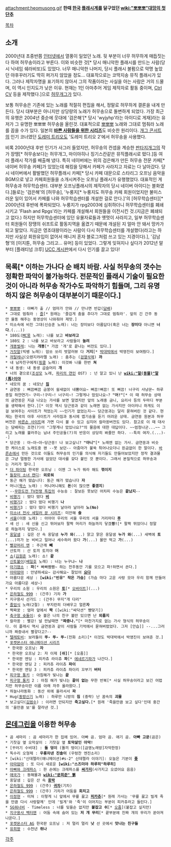 attachment:heomusong.gif
'''한때 [[한국]] [[플래시]]계를 달구었던 [[wiki:"뽀뽀뽀"대망의 첫단추]]'''

[[목차]]

== 소개 ==
2000년대 초중반쯤 [[인터넷]]에서 열풍이 일었던 노래. 뒷 부분이 너무 허무하게 매듭짓는다 하여 허무송이라고 부른다. 이와 비슷한 것[* 당시 매니악한 플래시를 만드는 사람(당시 닉네임 쉐라비또)도 있었다. 너무 매니악한 나머지, 당시 플래시 불펌으로 악명 높았던 야후꾸러기도 딱히 퍼가지 않았을 정도... 대표작으로는 코딱지송 뮤직 플래시가 있다. 그러나 제작자명을 표기하지 않아서 그의 작품이라는 사실을 아는 사람은 거의 드물며, 이 역시 인지도가 낮은 이유. 현재는 1인 아마추어 게임 제작자로 활동 중이며, [[Ctrl CV(게임)|Ctrl CV]] 등을 제작했다.]으로 [[허무개그]]가 있다. 

보통 허무송은 기존에 있는 노래를 적절히 편집을 해서, 정말로 허무하게 결론을 내게 만든다. 당시 대부분은 아니지만 상당량의 노래가 허무송으로 돌변하게 되었다. 가장 최근의 유행은 2004년 중순에 웃대에 '검은해'[* 당시 'wyjyhp'라는 아이디로 게재]라는 유저가 그 유명한 뽀뽀뽀 허무송을 올린것. 대표적으로 [[뽀뽀뽀]] 노래와 그대로 멈춰라 노래를 꼽을 수가 있다. 일본의 '''[[바쁜 사람들을 위한 시리즈]]'''도 비슷한 원리이다. [[개그 콘서트]]의 인기 코너였던 [[도레미 트리오]]도 '도레미 트리오 2'에서 허무송을 사용했다.

비록 2000년대 후반 인기가 사그러 들었지만, 허무송의 컨셉을 계승한 [[판타지개그]]의 작가 장땡[* 허무송보다는 허무개그, 마이야히나 징기스칸같은 뮤직플래시로 떴다.]등 여러 플래시 작가를 배출해 냈다. 특히 네이버에는 위의 검은해가 만든 허무송 전문 카페[* 네이버 허무송 카페]가 있었는데 해킹을 당해서 카페가 사라지고 자료는 다 날아갔다. 당시 네이버에서 활발했던 허무플래시 카페[* 당시 카페 대문으로 스타리그 오프닝 음악을 BGM으로 넣고 카페회원들을 소개시켜주는 오프닝 플래시가 유행했었다. 대표적인 게 허무송과 허무학습센터. 대부분 오프닝플래시의 제작자의 당시 네이버 아이디는 블화였다.]들로는 '검은해'의 [허무송], '누룽지[* 누룽지도 허무송 카페 회원이었지만 불미스러운 일이 있어서 카페를 나와 허무학습센터를 개설한 걸로 안다.]'의 [허무학습센터][* 2000년대 후반에 폭파되었다. 누룽지가 rpg2003에 심취하더니 허무학습센터를 폐쇄시키고 'Flash and Rpgs'라는 카페를 개설해서 회원들을 이전시킨 것.(지금은 폐쇄되고 없다.) 하지만 허무학습센터에 있던 유물자료들과 옛멋이 사라지고, 일부 허무학습센터 회원들이 장땡의 쉬프트로 활동지역을 옮겼기 때문에 개설된 지 얼마 안 돼서 망카가 되고 말았다. 지금은 영조대왕이라는 사람이 다시 허무학습센터를 개설했다(라고는 하지만 사실상 회원유입이 없어서 매니저 혼자 블로그처럼 쓰고 있는 지경이다).], '김남형'의 [이지툰, 허무송 그리고... 유머] 등이 있었다. 그렇게 잊혀지나 싶다가 2012년 말부터 [플래티넘 크루] [http://www.platinumcrew.co.kr/community/board_ucc.asp UCC 게시판]에서 다시 인기를 끌고 있다!

== 목록[* 이하는 가나다 순 배치 바람. 사실 허무송의 갯수는 정확한 파악이 불가능하다. 전문적인 플래시 기술이 필요한 것이 아니라 허무송 작가수도 파악하기 힘들며, 그리 유명하지 않은 허무송이 대부분이기 때문이다.] ==
 * [[뽀뽀뽀]] : 아빠가 출 // 엄마가 안와 // 만나면 반갑([[담배]])
 * 그대로 멈춰라 : [[즐]][* 원래는 '즐겁게 춤을 추다가 그대로 멈춰라'. 앞의 긴 간주 동안 율동 해주는 동영상이 나와줘야 제맛.]
 * 미소속에 비친 그대(신승훈 노래): 너는 장미보다 아름답다(혹은 너는 '''장미다''' 아니면 '''너다'''.(...))
 * 180도([[MC몽]] 노래): 나를 보고 '''바보라고'''
 * 180도 2 : 나를 보고 바보라고 사람들이 '''놀려'''
 * [[개똥벌레]]: 나는 '''개똥'''[* 가끔 '개'로 끝나는 버전도 있다.]
 * [[거짓말]](빅뱅 노래): 암쏘 쏘리 벗알러뷰 다 '''거지'''[* [[박대박]]에서 박영진이 보여줬다.]
 * [[까탈레나]](오렌지캬라멜 노래) : 춤추는 ([[자궁|검열삭제]]) '''까'''
 * 내 남자친구에게([[핑클]] 노래): 이것봐 나를 한번 '''쳐'''
 * 내 동생: 내 동생 곱슬머리 '''개'''
 * 너의 곁으로([[조성모]] 노래, [[파리의 연인]] OST) : 넌 알고 있니 난 '''[[wiki:"말(동물)"말(馬)]]이야'''
 * 네모의 꿈 : 네모난 '''[[침]]'''
 * 금연쏭 : 뻐끔뻐끔 금붕어 쉴새없이 내뿜어요~ 뻐끔!뻐끔! 또 뻐끔! 너구리 사냥꾼~ 하루종일 하얀연기~ 구리~!구리~! 너구리~! 그렇게나 맜있나요~? '''"어!"'''[* 이 때 허무송 상태의 금연쏭은 지금 나오는 가사를 보면 알겠지만 앞의 노래중 금니, 요리사 등의 두마디 부분을 생략해서 한다.][* 이것 역시 당근쏭과 같이 노래엔 없는 가사지만 아이러니 하게도 이걸 보여주는 사이트가 적었는지 ~~인기가 없었는지~~ 당근쏭과는 달리 묻혀버린 것 같다. 현재는 한국의 야후 사이트가 사라짐과 동시에 엽기송을 듣기 어려운 상태. 금연쏭 원본과 허무버전은 [http://www.barunson.com/esongcard/esong_list.asp 바른손 사이트]에 가면 다시 볼 수 있고 심지어 칼라쏭버전도 있다. 참고로 이 때 대사는 담배피는 조연(?)이 "그렇게나 맜있나요?"의 물음에 대한 대답이다. ~~엄청나군...~~ 그리고 노래를 불러주는 남녀 주인공들(?)의 반응이 상당히 봐줄만 하다. --특히 여자.(...)--]
 * 당근쏭 : 아~아~아~당근쏭! 나 보고싶니? '''"아니"'''[* 노래엔 없는 가사. 금연쏭과 비슷한 케이스로 노래도중 왠 --못 보던-- 아줌마가 불쑥 튀어나오더니 뜬금없이 한 말이다. [[바른손]]에서 만든 것으로 이들도 허무송의 인기를 의식해 자기들도 만들어보았지만 정작 결과물은 그냥 멀쩡한 가사에 없었던 대사를 갖다 붙인 것 뿐이다. 그래서 본질적으로 허무송과는 거리가 멀다.]
 * [[더 파이팅]] 한국판 오프닝 : 이젠 그 누가 뭐라 해도 '''꺾이지'''
 * [[들장미 소녀 캔디]]: '''외로워'''
 * 둥근 해가 떴습니다: 둥근 해가 떴습니다 '''자'''
 * 머니([[왁스]] 노래) : 머니머니해도 '''돈'''(이 많으면 '''좋겠지''')
 * --[[무한도전 TV전쟁 특집]]의 수능송 : 잘보든 못보던 어차피 수능은 '''끝났지'''--
 * [[비행기]] : 떴다 떴다 '''[[비]]'''
 * [[비행기]]2 : 떴다 떴다 비행기 '''나'''
 * [[비행기]]3 : 떴다 떴다 비행기 날아라 날아라 '''노(No)'''
 * [[미소녀 전사 세일러 문 시리즈]]: 미안해 '''솔'''
 * [[서울]](이용 노래) : 아아아 우리의 서울 우리의 서울 거리마다 '''[[푸]]'''
 * 새 신 : 새 신을 신고 뛰어보자 팔짝 머리가 하늘까지 닿겠'''쾅!'''[* 팔짝 뛰었더니 정말로 하늘까지 닿았다.]
 * [[옹달샘]] : 깊은 산 속 옹달샘 '''누가 와'''(...) 맑고 맑은 옹달샘 '''누가 와'''(...) 새벽에 '''토'''(...)끼가 눈 비비고 일어나 세수하러 왔다 '''가'''(...) 물만 먹고 '''가'''(...)
 * [[빨강머리 앤]] : 주근깨 '''빼'''
 * 산토끼 : 산 토끼 토끼야 '''어'''
 * [[쇼]]([[김원준]] 노래): 쇼! '''끝'''
 * [[신토불이]]([[배일호]] 노래) : 너는 누구냐~ '''나'''
 * [[아기염소]] : '''파'''[* 빠빠빰빰~ 하는 전주동안 기를 모으고 파!하면서 쏜다.]
 * [[아따맘마]] : 안녕하세요~ 감사해요~ 잘있어 '''[[요다]]'''
 * 아름다운 세상 : '''[wiki:"빈유" 작은 가슴]''' (가슴 마다 고운 사랑 모아 우리 함께 만들어가요 아름다운 세상~)
 * 우리의 소원 : 우리의 소원은 '''[[토]]'''[* [[오바이트]]](...)
 * [[은하철도 999]] : (간주) 기차 '''가'''
 * 지구용사 선가드 : (간주) 무지"개 다리"
 * [[졸업식]] 노래(2절) : 부지런히 더배우고 얼른'''자'''
 * 짝짜꿍 : 엄마 앞에서 '''짝''' ([wiki:"싸닥션" 뺨맞기])
 * [[축구왕 슛돌이]]: 슛 볼은 나의 친구 볼만 있으면 난 '''외롭지'''
 * 칼라쏭 : 빨강! 널 만날때면 '''"짜증나."'''[* 마찬가지로 없는 가사 형식의 허무송이다. 이 플래시 역시 금연쏭과 같이 사람들 기억에서 묻혀버렸었다. 그저 [안습]] --...그러니까 짜증내서 빨갛다고?--
 * [[텔레토비]]: 보라돌이 '''뚜- 뚜- 뚜-'''(전화 소리)[* 이것도 박대박에서 박영진이 보여준 것.]
 * [[포켓몬스터 애니메이션 시리즈]]
  * 한국판 오프닝: '''자'''
  * 한국판 오프닝 2: 자 이제 '''[쉬]'''[* [오줌]]
  * 한국판 엔딩 : 피카츄 라이츄 '''파'''[* [[에네르기파]]가 나간다.]
  * 한국판 엔딩 2 : 피카츄 라이츄 '''파이'''
  * 한국판 엔딩 3 : 피카츄 라이츄 파이리 꼬부기 '''버터''' 
 * [[피구왕 통키]] : 아침해가 빛나는 '''끝'''
 * [[피구왕 통키]] 2 : 아침 해가 빛나는 '''끝이 없는''' 무한 반복[* 사실 허무송이라고 보긴 어렵지만 허무송이란 이름 아래 자주 올라왔다.]
 * 하늘나라동화 : 동산 위에 올라서서 '''파'''
 * Hug([[동방신기]] 노래) : 하루만 니방의 '''침''' (중략) 난 꿈속의 '''괴물'''
 * 보고싶다([[김범수]]) : 이러면 안되지만 '''죽고싶다.'''[* 원래 '죽을만큼 보고 싶다'인데 중간의 '을만큼 보'를 잘라낸 것.]
== [[몬데그린]]을 이용한 허무송 ==
 * 곰 세마리 : 곰 세마리가 한 집에 있어. 아빠 곰. 엄마 곰. 애기 곰. '''아빠 고문'''(곰은)
 * 기찻길 옆 오막살이 : 기찻길 옆 '''토막살인 아악!'''
 * [꾸러기 수비대] : '''돌 덩이''' (똘끼 떵이)([금영노래방]자막한정)
 * 독수리 오형제 : '''우롱차낸 진솔이''' (우렁찬 엔진소리)
 * [wiki:"신데렐라(애니메이션)#s-2" 신데렐라 이야기]: 오늘은 기분이 '''[[좆]]'''
 * [[아따맘마]] : 또 다시 새로운 '''[wiki:"스즈미야 하루히"하루히]'''
 * [[아빠와 크레파스]] : 한 손에는 크레파스를 '''[[싸가지]]'''(사가지고 오셨어요 음음)
 * [[애국가]] : 동해물과 '''[[wiki:"문희준" 뷁]]'''
 * 옹달샘 : 깊은 산 속 '''[[옹박]]'''
 * [[은하철도 999]] : (간주) '''[[귀차니즘|귀차]]'''(기차)
 * [[은하철도 999]] : (간주) 기차가 어둠을 '''회치고'''
 * [[이정현]] - 미쳐 : 이렇게 니 앞에서 무릎 꿇고 '''[[피카츄]]'''[* 원래 가사는 '무릎 꿇고 빌게 죽을 만큼 다시 사랑할께' 인데 '빌게'와 '죽'이 이어지는 부분이 피카츄라고 들린다.]
 * [[SG워너비]] - Timeless : 너를 잊을순 없지만 '''붙잡고 쉬'''[* [[오줌]]](붙잡고 싶지만)
 * [[지구용사 벡터맨]] : 어둠 속에 숨어 있는 '''저 개 무리'''[* 끝부분에 진짜 개의 무리가 쏟아져나온다.]
 * [[포켓몬스터 AG]] 한국판 오프닝 : 저 멀리 멀리 '''낫''' 선 곳에서 '''맛나는 친구들'''
 * [[유희왕]] : 수천년 '''쥐나'''
[[각주]]

